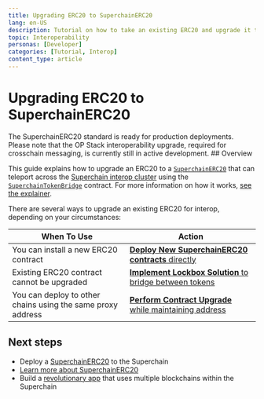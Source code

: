 ```yaml
---
title: Upgrading ERC20 to SuperchainERC20
lang: en-US
description: Tutorial on how to take an existing ERC20 and upgrade it to SuperchainERC20.
topic: Interoperability
personas: [Developer]
categories: [Tutorial, Interop]
content_type: article
---
```


# Upgrading ERC20 to SuperchainERC20

<Info>
  The SuperchainERC20 standard is ready for production deployments.
  Please note that the OP Stack interoperability upgrade, required for crosschain messaging, is currently still in active development.
</Info>
## Overview

This guide explains how to upgrade an ERC20 to a [`SuperchainERC20`](https://github.com/ethereum-optimism/optimism/blob/develop/packages/contracts-bedrock/src/L2/SuperchainERC20.sol) that can teleport across the [Superchain interop cluster](/interop/explainer#superchain-interop-cluster) using the [`SuperchainTokenBridge`](https://github.com/ethereum-optimism/optimism/blob/develop/packages/contracts-bedrock/src/L2/SuperchainTokenBridge.sol) contract. For more information on how it works, [see the explainer](/interop/superchain-erc20).


There are several ways to upgrade an existing ERC20 for interop, depending on your circumstances:


| When To Use                                                 | Action                                                                                                                    |
| ----------------------------------------------------------- | ------------------------------------------------------------------------------------------------------------------------- |
| You can install a new ERC20 contract                        | [**Deploy New SuperchainERC20 contracts** directly](/interop/tutorials/deploy-superchain-erc20)                           |
| Existing ERC20 contract cannot be upgraded                  | [**Implement Lockbox Solution** to bridge between tokens](/interop/tutorials/upgrade-to-superchain-erc20/lockbox)         |
| You can deploy to other chains using the same proxy address | [**Perform Contract Upgrade** while maintaining address](/interop/tutorials/upgrade-to-superchain-erc20/contract-upgrade) |

<CardGroup>
  <Card title="Contract upgrade" href="/interop/tutorials/upgrade-to-superchain-erc20/contract-upgrade" icon="file-contract" />

  <Card title="Lockboxes for permissionless interop" href="/interop/tutorials/upgrade-to-superchain-erc20/lockbox" icon="network-wired" />
</CardGroup>

## Next steps

*   Deploy a [SuperchainERC20](/interop/tutorials/deploy-superchain-erc20) to the Superchain
*   [Learn more about SuperchainERC20](/interop/superchain-erc20)
*   Build a [revolutionary app](/app-developers/get-started) that uses multiple blockchains within the Superchain

